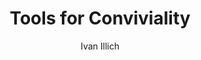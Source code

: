 ---
lastupdated:  2020-08-16
title: 'Tools for Conviviality'
author: 'Ivan Illich'
published: true
cover: './toolsconviviality.jpg'
type: ['antibook']
url: 'https://www.librarything.com/work/60939'
---